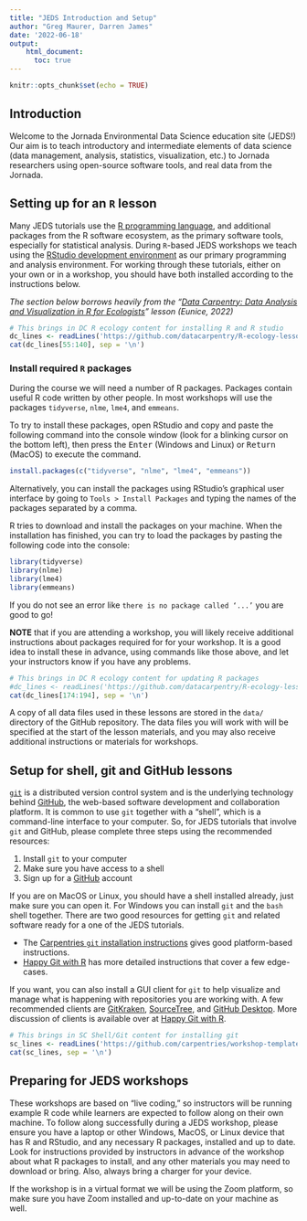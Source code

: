 ```yaml
---
title: "JEDS Introduction and Setup"
author: "Greg Maurer, Darren James"
date: '2022-06-18'
output:
    html_document:
      toc: true
---
```


```r
knitr::opts_chunk$set(echo = TRUE)
```

## Introduction

Welcome to the Jornada Environmental Data Science education site (JEDS!) Our aim is 
to teach introductory and intermediate elements of data science (data management, 
analysis, statistics, visualization, etc.) to Jornada researchers using open-source
software tools, and real data from the Jornada.

## Setting up for an `R` lesson

Many JEDS tutorials use the [R programming language](https://www.r-project.org/), and additional
packages from the R software ecosystem, as the primary software tools, especially for statistical analysis.
During `R`-based JEDS workshops we teach using the [RStudio development environment](https://www.rstudio.com/)
as our primary programming and analysis environment. For working through these tutorials, either on your own
or in a workshop, you should have both installed according to the instructions below.

*The section below borrows heavily from the "[Data Carpentry: Data Analysis and
Visualization in R for Ecologists](https://datacarpentry.org/R-ecology-lesson/)"
lesson (Eunice, 2022)*

```r
# This brings in DC R ecology content for installing R and R studio
dc_lines <- readLines('https://github.com/datacarpentry/R-ecology-lesson/raw/main/index.Rmd')
cat(dc_lines[55:140], sep = '\n')
```


### Install required `R` packages

During the course we will need a number of R packages. Packages contain useful 
R code written by other people. In most workshops will use the packages 
`tidyverse`, `nlme`, `lme4`, and `emmeans`.

To try to install these packages, open RStudio and copy and paste the following 
command into the console window (look for a blinking cursor on the bottom left),
then press the <kbd>Enter</kbd> (Windows and Linux) or <kbd>Return</kbd> (MacOS) 
to execute the command.

```r
install.packages(c("tidyverse", "nlme", "lme4", "emmeans"))
```

Alternatively, you can install the packages using RStudio's graphical user 
interface by going to `Tools > Install Packages` and typing the names of the 
packages separated by a comma.

R tries to download and install the packages on your machine.
When the installation has finished, you can try to load the
packages by pasting the following code into the console:

```r
library(tidyverse)
library(nlme)
library(lme4)
library(emmeans)
```

If you do not see an error like `there is no package called ‘...’` you are good 
to go!

**NOTE** that if you are attending a workshop, you will likely receive additional
instructions about packages required for for your workshop. It is a good idea to
install these in advance, using commands like those above, and let your
instructors know if you have any problems.

```r
# This brings in DC R ecology content for updating R packages
#dc_lines <- readLines('https://github.com/datacarpentry/R-ecology-lesson/raw/main/index.Rmd')
cat(dc_lines[174:194], sep = '\n')
```

A copy of all data files used in these lessons are stored in the `data/`
directory of the GitHub repository. The data files you will work with will
be specified at the start of the lesson materials, and you may also receive
additional instructions or materials for workshops.

## Setup for shell, git and GitHub lessons

[`git`](https://git-scm.com/) is a distributed version control system and is the
underlying technology behind [GitHub](https://github.com), the web-based software development and
collaboration platform. It is common to use `git` together with a "shell", which
is a command-line interface to your computer. So, for JEDS tutorials that involve
`git` and GitHub, please complete three steps using the recommended resources:

1. Install `git` to your computer
2. Make sure you have access to a shell
3. Sign up for a [GitHub](https://github.com) account

If you are on MacOS or Linux, you should have a shell installed already, just make
sure you can open it. For Windows you can install `git` and the `bash` shell together.
There are two good resources for getting `git` and related software ready for a
one of the JEDS tutorials. 

* The [Carpentries `git` installation instructions](https://carpentries.github.io/workshop-template/#git)
gives good platform-based instructions.
* [Happy Git with R](https://happygitwithr.com/install-intro.html) has more detailed instructions
that cover a few edge-cases.

If you want, you can also install a GUI client for `git` to help visualize
and manage what is happening with repositories you are working with. A few recommended
clients are [GitKraken](https://www.gitkraken.com/),
[SourceTree](https://www.sourcetreeapp.com/), and [GitHub Desktop](https://desktop.github.com/).
More discussion of clients is available over at [Happy Git with R](https://happygitwithr.com/git-client.html).

```r
# This brings in SC Shell/Git content for installing git
sc_lines <- readLines('https://github.com/carpentries/workshop-template/raw/gh-pages/_includes/install_instructions/git.html')
cat(sc_lines, sep = '\n')
```

## Preparing for JEDS workshops

These workshops are based on "live coding," so instructors will be running
example R code while learners are expected to follow along on their own machine.
To follow along successfully during a JEDS workshop, please ensure you have a
laptop or other Windows, MacOS, or Linux device that has R and RStudio, and any
necessary R packages, installed and up to date. Look for instructions provided
by instructors in advance of the workshop about what R packages to install, and
any other materials you may need to download or bring. Also, always bring a
charger for your device.

If the workshop is in a virtual format we will be using the Zoom platform, so
make sure you have Zoom installed and up-to-date on your machine as well.

